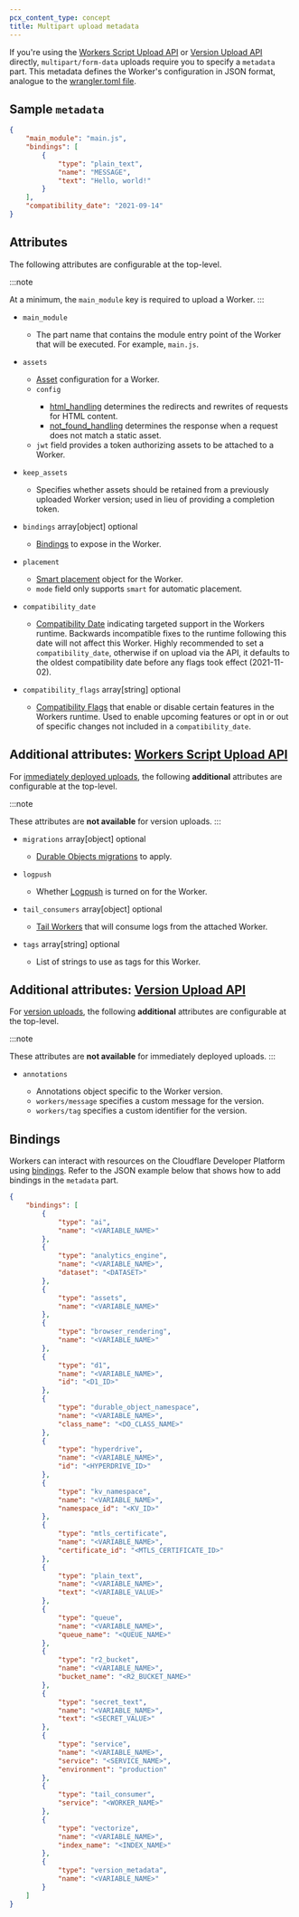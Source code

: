 ```yaml
---
pcx_content_type: concept
title: Multipart upload metadata
---
```



If you're using the [Workers Script Upload API](/api/resources/workers/subresources/scripts/methods/update/) or [Version Upload API](/api/resources/workers/subresources/scripts/subresources/versions/methods/create/) directly, `multipart/form-data` uploads require you to specify a `metadata` part. This metadata defines the Worker's configuration in JSON format, analogue to the [wrangler.toml file](/workers/wrangler/configuration/).

## Sample `metadata`

```json
{
	"main_module": "main.js",
	"bindings": [
		{
			"type": "plain_text",
			"name": "MESSAGE",
			"text": "Hello, world!"
		}
	],
	"compatibility_date": "2021-09-14"
}
```

## Attributes

The following attributes are configurable at the top-level.

:::note

At a minimum, the `main_module` key is required to upload a Worker.
:::

- `main_module` <Type text="string" /> <MetaInfo text="required" />

  - The part name that contains the module entry point of the Worker that will be executed. For example, `main.js`.

- `assets` <Type text="object" /> <MetaInfo text="optional" />

  - [Asset](/workers/static-assets/) configuration for a Worker.
  - `config` <Type text="object" /> <MetaInfo text="optional" />
    - [html_handling](/workers/static-assets/routing/advanced/html-handling/) determines the redirects and rewrites of requests for HTML content.
    - [not_found_handling](/workers/static-assets/#routing-behavior) determines the response when a request does not match a static asset.
  - `jwt` field provides a token authorizing assets to be attached to a Worker.

- `keep_assets` <Type text="boolean" /> <MetaInfo text="optional" />

  - Specifies whether assets should be retained from a previously uploaded Worker version; used in lieu of providing a completion token.

- `bindings` array\[object] optional

  - [Bindings](#bindings) to expose in the Worker.

- `placement` <Type text="object" /> <MetaInfo text="optional" />

  - [Smart placement](/workers/configuration/smart-placement/) object for the Worker.
  - `mode` field only supports `smart` for automatic placement.

- `compatibility_date` <Type text="string" /> <MetaInfo text="optional" />

  - [Compatibility Date](/workers/configuration/compatibility-dates/#setting-compatibility-date) indicating targeted support in the Workers runtime. Backwards incompatible fixes to the runtime following this date will not affect this Worker. Highly recommended to set a `compatibility_date`, otherwise if on upload via the API, it defaults to the oldest compatibility date before any flags took effect (2021-11-02).

- `compatibility_flags` array\[string] optional

  - [Compatibility Flags](/workers/configuration/compatibility-flags/#setting-compatibility-flags) that enable or disable certain features in the Workers runtime. Used to enable upcoming features or opt in or out of specific changes not included in a `compatibility_date`.

## Additional attributes: [Workers Script Upload API](/api/resources/workers/subresources/scripts/methods/update/)

For [immediately deployed uploads](/workers/configuration/versions-and-deployments/#upload-a-new-version-and-deploy-it-immediately), the following **additional** attributes are configurable at the top-level.

:::note

These attributes are **not available** for version uploads.
:::

- `migrations` array\[object] optional

  - [Durable Objects migrations](/durable-objects/reference/durable-objects-migrations/) to apply.

- `logpush` <Type text="boolean" /> <MetaInfo text="optional" />

  - Whether [Logpush](/cloudflare-for-platforms/cloudflare-for-saas/hostname-analytics/#logpush) is turned on for the Worker.

- `tail_consumers` array\[object] optional

  - [Tail Workers](/workers/observability/logs/tail-workers/) that will consume logs from the attached Worker.

- `tags` array\[string] optional

  - List of strings to use as tags for this Worker.

## Additional attributes: [Version Upload API](/api/resources/workers/subresources/scripts/subresources/versions/methods/create/)

For [version uploads](/workers/configuration/versions-and-deployments/#upload-a-new-version-to-be-gradually-deployed-or-deployed-at-a-later-time), the following **additional** attributes are configurable at the top-level.

:::note

These attributes are **not available** for immediately deployed uploads.
:::

- `annotations` <Type text="object" /> <MetaInfo text="optional" />

  - Annotations object specific to the Worker version.
  - `workers/message` specifies a custom message for the version.
  - `workers/tag` specifies a custom identifier for the version.

## Bindings

Workers can interact with resources on the Cloudflare Developer Platform using [bindings](/workers/runtime-apis/bindings/). Refer to the JSON example below that shows how to add bindings in the `metadata` part.

```json
{
	"bindings": [
		{
			"type": "ai",
			"name": "<VARIABLE_NAME>"
		},
		{
			"type": "analytics_engine",
			"name": "<VARIABLE_NAME>",
			"dataset": "<DATASET>"
		},
		{
			"type": "assets",
			"name": "<VARIABLE_NAME>"
		},
		{
			"type": "browser_rendering",
			"name": "<VARIABLE_NAME>"
		},
		{
			"type": "d1",
			"name": "<VARIABLE_NAME>",
			"id": "<D1_ID>"
		},
		{
			"type": "durable_object_namespace",
			"name": "<VARIABLE_NAME>",
			"class_name": "<DO_CLASS_NAME>"
		},
		{
			"type": "hyperdrive",
			"name": "<VARIABLE_NAME>",
			"id": "<HYPERDRIVE_ID>"
		},
		{
			"type": "kv_namespace",
			"name": "<VARIABLE_NAME>",
			"namespace_id": "<KV_ID>"
		},
		{
			"type": "mtls_certificate",
			"name": "<VARIABLE_NAME>",
			"certificate_id": "<MTLS_CERTIFICATE_ID>"
		},
		{
			"type": "plain_text",
			"name": "<VARIABLE_NAME>",
			"text": "<VARIABLE_VALUE>"
		},
		{
			"type": "queue",
			"name": "<VARIABLE_NAME>",
			"queue_name": "<QUEUE_NAME>"
		},
		{
			"type": "r2_bucket",
			"name": "<VARIABLE_NAME>",
			"bucket_name": "<R2_BUCKET_NAME>"
		},
		{
			"type": "secret_text",
			"name": "<VARIABLE_NAME>",
			"text": "<SECRET_VALUE>"
		},
		{
			"type": "service",
			"name": "<VARIABLE_NAME>",
			"service": "<SERVICE_NAME>",
			"environment": "production"
		},
		{
			"type": "tail_consumer",
			"service": "<WORKER_NAME>"
		},
		{
			"type": "vectorize",
			"name": "<VARIABLE_NAME>",
			"index_name": "<INDEX_NAME>"
		},
		{
			"type": "version_metadata",
			"name": "<VARIABLE_NAME>"
		}
	]
}
```
